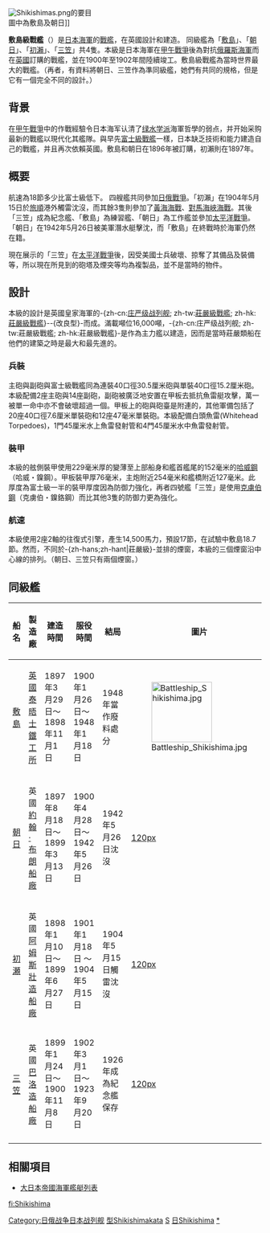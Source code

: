 {{noteTA
|1=zh-cn:级; zh-tw:級; zh-hk:型;
|2=zh-cn:战列舰; zh-tw:戰艦; zh-hk:戰艦;
}}
{{軍艦模板
|名稱= 敷島級 [[File:Naval_Ensign_of_Japan.svg|30px]]<br /><small>しきしまがたせんかん</small>
|圖片= [[File:Japanese_battleship_Shikishima_2.jpg|300px]]
|照片說明= 
|艦種=[[戰艦|戰艦]]
|艦名= 
|擁有國= [[File:Merchant_flag_of_Japan_(1870).svg|25px]][[大日本帝國|大日本帝國]]
|前型= [[富士級戰艦|富士級]] 
|次型= [[香取級戰艦|香取級]]
|同型= [[敷島號戰艦|敷島]]、[[朝日號戰艦|朝日]]、[[初瀬號戰艦|初瀨]]、[[三笠號戰艦|三笠]]
|竣工=  
|結局= 
|狀態= 
|標準= 14,850噸
|基準= 
|滿載= 
|長度= 133.5米
|闊度= 23米
|吃水= 8.3米
|飛行=
|鍋爐=
|引擎= 
|極速= 18節
|續航= 
|燃料=
|乘員= 838人
|艦載機=
|裝備= 40口徑30.5厘米連裝砲2座<br />40口徑15.2厘米單裝砲14座<br />40口徑7.6厘米單裝砲20座<br />47毫米單裝砲12座<br />45厘米水上魚雷發射管1門<br />45厘米水中魚雷發射管4門
|裝甲= 水線：10-229毫米首尾处102毫米<br />甲板：102毫米<br />炮塔：50-254毫米<br />炮塔座甲板以上以下：356/203毫米<br />副炮：152毫米<br />司令塔：75-356毫米
|其它=
}}
[[File:Shikishimas.png|thumb]]的要目<br/>圖中為敷島及朝日]]
{{japanese|japanese=敷島型戦艦|kana=しきしまがたせんかん|romaji=Shikishima-gata senkan}}
{{Commons category|Shikishima class battleship}}
{{Portal|日本|海軍}}

'''敷島級戰艦'''（{{lang|ja|しきしまがたせんかん}}）是[[大日本帝國海軍|日本海軍]]的[[戰艦|戰艦]]，在英國設計和建造。 同級艦為「[[敷島號戰艦|敷島]]」、「[[朝日號戰艦|朝日]]」、「[[初瀬號戰艦|初瀨]]」、「[[三笠號戰艦|三笠]]」共4隻。本級是日本海軍在[[甲午戰爭|甲午戰爭]]後為對抗[[俄羅斯海軍|俄羅斯海軍]]而在[[英國|英國]]訂購的戰艦，並在1900年至1902年間陸續竣工。敷島級戰艦為當時世界最大的戰艦。（再者，有資料將朝日、三笠作為準同級艦，她們有共同的規格，但是它有一個完全不同的設計。）

== 背景 ==

在[[甲午戰爭|甲午戰爭]]中的作戰經驗令日本海军认清了[[绿水学派|绿水学派]]海軍哲學的弱点，并开始采购最新的戰艦以現代化其艦隊。與早先[[富士級戰艦|富士級戰艦]]一樣，日本缺乏技術和能力建造自己的戰艦，并且再次依賴英國。敷島和朝日在1896年被訂購，初瀨則在1897年。

== 概要 ==

航速為18節多少比富士級低下。
四艘艦共同參加[[日俄戰爭|日俄戰爭]]。「初瀨」在1904年5月15日於[[旅順|旅順]]港外觸雷沈沒，而其餘3隻則參加了[[黃海海戰_(1904年)|黃海海戰]]、[[對馬海峽海戰|對馬海峽海戰]]。其後「三笠」成為紀念艦、「敷島」為練習艦、「朝日」為工作艦並參加[[太平洋戰爭|太平洋戰爭]]。「朝日」在1942年5月26日被美軍潛水艇擊沈，而「敷島」在終戰時於海軍仍然在籍。

現在展示的「三笠」在[[太平洋戰爭|太平洋戰爭]]後，因受美國士兵破壞、掠奪了其備品及裝備等，所以現在所見到的砲塔及煙突等均為複製品，並不是當時的物件。

== 設計 ==

本級的設計是英國皇家海軍的-{zh-cn:[[莊嚴級戰艦|庄严级战列舰]]; zh-tw:[[莊嚴級戰艦|莊嚴級戰艦]]; zh-hk:[[莊嚴級戰艦|莊嚴級戰艦]]}--{改良型}-而成。滿載噸位16,000噸，-{zh-cn:庄严级战列舰; zh-tw:莊嚴級戰艦; zh-hk:莊嚴級戰艦}-是作為主力艦以建造，因而是當時莊嚴類船在他們的建築之時是最大和最先進的。

=== 兵裝 ===

主砲與副砲與富士級戰艦同為連裝40口徑30.5厘米砲與單裝40口徑15.2厘米砲。本級配備2座主砲與14座副砲，副砲被廣泛地安置在甲板去抵抗魚雷艇攻擊，萬一被單一命中亦不會破壞超過一個。甲板上的砲與砲臺是附連的，其他軍備包括了20座40口徑7.6厘米單裝砲和12座47毫米單裝砲。本級配備白頭魚雷(Whitehead Torpedoes)，1門45厘米水上魚雷發射管和4門45厘米水中魚雷發射管。

=== 裝甲 ===

本級的舷側裝甲使用229毫米厚的變薄至上部船身和艦首艦尾的152毫米的[[哈威鋼|哈威鋼]]（哈威・鎳鋼）。甲板裝甲厚76毫米，主炮附近254毫米和艦橋附近127毫米。此厚度為富士級一半的裝甲厚度因為防御力強化，再者四號艦「三笠」是使用[[克虜伯鋼|克虜伯鋼]]（克虜伯・鎳鉻鋼）而比其他3隻的防御力更為強化。

=== 航速 ===

本級使用2座2軸的往復式引擎，產生14,500馬力，預設17節，在試驗中敷島18.7節。然而，不同於-{zh-hans;zh-hant|莊嚴級}-並排的煙窗，本級的三個煙窗沿中心線的排列。（朝日、三笠只有兩個煙窗。）

== 同級艦 ==

{| class="sortable wikitable"
|-
!船名
!製造廠
!建造時間
!服役時間
!結局
!圖片
|-
|[[敷島號戰艦|敷島]]
|[[英國|英國]][[泰晤士鐵工所|泰晤士鐵工所]]
|1897年3月29日～1898年11月1日
|1900年1月26日～1948年1月18日
|1948年當作廢料處分
|[[File:Battleship_Shikishima.jpg|120px]]
|-
|[[朝日號戰艦|朝日]]
|英國[[約翰·布朗船廠|約翰·布朗船廠]]
|1897年8月18日～ 1899年3月13日 
|1900年4月28日～ 1942年5月26日 
|1942年5月26日沈沒
|[[檔案:Japanese_battleship_Asahi_2.jpg|120px]]
|-
|[[初瀬號戰艦|初瀬]]
|英國[[阿姆斯壯造船廠|阿姆斯壯造船廠]]
|1898年1月10日～ 1899年6月27日
|1901年1月18日 ～1904年5月15日 
|1904年5月15日觸雷沈沒
|[[檔案:Japanese_battleship_Hatsuse.jpg|120px]]
|-
|[[三笠號戰艦|三笠]]
|英國[[巴洛造船廠|巴洛造船廠]]
|1899年1月24日～1900年11月8日
|1902年3月1日～1923年9月20日
|1926年成為紀念艦保存
|[[檔案:Mikasa.jpg|120px]]
|-
|}

== 相關項目 ==

*[[大日本帝國海軍艦艇列表|大日本帝國海軍艦艇列表]]

{{日俄戰爭期間日本海軍艦船}}
{{一戰日本海軍艦船}} 
{{日本戰艦}}
{{DEFAULTSORT:Shikishima}}
[[Category:日俄战争日本战列舰|Category:日俄战争日本战列舰]]
[[Category:日本海军战列舰|型Shikishimakata]]
[[Category:日本軍艦艦級|S]]
[[Category:戰艦等級|日Shikishima]]
[[Category:敷島級戰艦|*]]

[[fi:Shikishima|fi:Shikishima]]